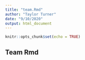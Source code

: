 ```yaml
---
title: "team.Rmd"
author: "Taylor Turner"
date: "9/10/2020"
output: html_document
---
```

```r
knitr::opts_chunk$set(echo = TRUE)
```
## Team Rmd